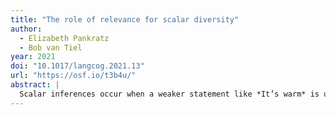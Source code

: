 ```yaml
---
title: "The role of relevance for scalar diversity"
author:
  - Elizabeth Pankratz
  - Bob van Tiel
year: 2021
doi: "10.1017/langcog.2021.13"
url: "https://osf.io/t3b4u/"
abstract: |
  Scalar inferences occur when a weaker statement like *It’s warm* is used when a stronger one like *It’s hot* could have been used instead, resulting in the inference that whoever produced the weaker statement believes that the stronger statement does not hold. The rate at which this inference is drawn varies across scalar words, a result termed ‘scalar diversity’. Here, we study scalar diversity in adjectival scalar words from a usage-based perspective. We introduce novel operationalisations of several previously observed predictors of scalar diversity using computational tools based on usage data, allowing us to move away from existing judgment-based methods. In addition, we show in two experiments that, above and beyond these previously observed predictors, scalar diversity is predicted in part by the relevance of the scalar inference at hand. We introduce a corpus-based measure of relevance based on the idea that scalar inferences that are more relevant are more likely to occur in scalar constructions that draw an explicit contrast between scalar words (e.g., *It’s warm but not hot*). We conclude that usage has an important role to play in the establishment of common ground, a requirement for pragmatic inferencing.
---
```


